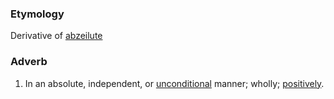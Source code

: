 ===Etymology===
Derivative of [[abzeilute]]

===Adverb===
#In an absolute, independent, or [[unconditional]] manner; wholly; [[positively]].